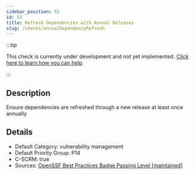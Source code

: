```yaml
---
sidebar_position: 51
id: 53
title: Refresh Dependencies with Annual Releases
slug: /checks/annualDependencyRefresh
---
```


<!-- BANNER:START -->
:::tip

This check is currently under development and not yet implemented. [Click here to learn how you can help](/contribute).

:::
<!-- BANNER:END -->

<!-- DESCRIPTION:START -->
## Description
Ensure dependencies are refreshed through a new release at least once annually
<!-- DESCRIPTION:END -->

<!-- DETAILS:START -->
## Details
- Default Category: vulnerability management
- Default Priority Group: P14
- C-SCRM: true
- Sources: [OpenSSF Best Practices Badge Passing Level [maintained]](https://www.bestpractices.dev/en/criteria?details=true&rationale=true#0.maintained)

<!-- DETAILS:END -->
